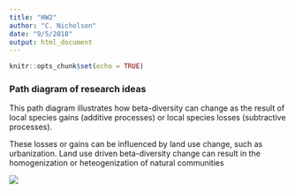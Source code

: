 ```yaml
---
title: "HW2"
author: "C. Nicholson"
date: "9/5/2018"
output: html_document
---
```


```r
knitr::opts_chunk$set(echo = TRUE)
```

### Path diagram of research ideas
This path diagram illustrates how beta-diversity can change as the result of local species gains (additive processes) or local species losses (subtractive processes).

These losses or gains can be influenced by land use change, such as urbanization. Land use driven beta-diversity change can result in the homogenization or heteogenization of natural communities  



![](Urbanization_flowchart.png)  

